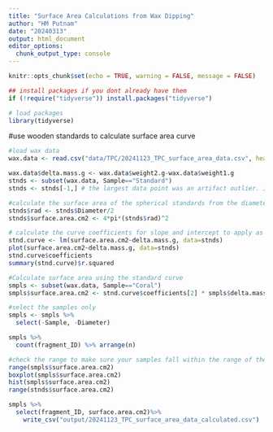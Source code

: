 ```yaml
---
title: "Surface Area Calculations from Wax Dipping"
author: "HM Putnam"
date: "20240313"
output: html_document
editor_options: 
  chunk_output_type: console
---
```


```r
knitr::opts_chunk$set(echo = TRUE, warning = FALSE, message = FALSE)

## install packages if you dont already have them
if (!require("tidyverse")) install.packages("tidyverse")

# load packages
library(tidyverse)
```

#use wooden standards to calculate surface area curve 
```r

#load wax data
wax.data <- read.csv("data/TPC/20241123_TPC_surface_area_data.csv", header=TRUE)

wax.data$delta.mass.g <- wax.data$weight2.g-wax.data$weight1.g
stnds <- subset(wax.data, Sample=="Standard")
stnds <- stnds[-1,] # the largest data point was an artifact outlier. It was removed, as it had bubbles of air escape the wooden sphere, leaving gaps in the wax

#calculate the surface area of the spherical standards from the diameter
stnds$rad <- stnds$Diameter/2
stnds$surface.area.cm2 <- 4*pi*(stnds$rad)^2

# calculate the curve coefficients for slope and intercept to apply as the standard
stnd.curve <- lm(surface.area.cm2~delta.mass.g, data=stnds)
plot(surface.area.cm2~delta.mass.g, data=stnds)
stnd.curve$coefficients
summary(stnd.curve)$r.squared 


```


```r
#Calculate surface area using the standard curve
smpls <- subset(wax.data, Sample=="Coral")
smpls$surface.area.cm2 <- stnd.curve$coefficients[2] * smpls$delta.mass.g + stnd.curve$coefficients[1]

#select the samples only
smpls <- smpls %>%
  select(-Sample, -Diameter)

smpls %>%
  count(fragment_ID) %>% arrange(n)

#check the range to make sure your samples fall within the range of the standards
range(smpls$surface.area.cm2)
boxplot(smpls$surface.area.cm2)
hist(smpls$surface.area.cm2)
range(stnds$surface.area.cm2)

smpls %>%
  select(fragment_ID, surface.area.cm2)%>%
    write_csv("output/20241123_TPC_surface_area_data_calculated.csv")

```
